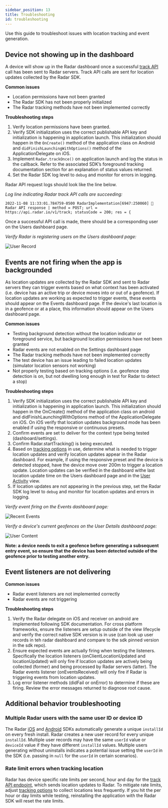 ```yaml
---
sidebar_position: 13
title: Troubleshooting
id: troubleshooting
---
```


Use this guide to troubleshoot issues with location tracking and event generation.

## Device not showing up in the dashboard

A device will show up in the Radar dashboard once a successful [track API](/api#track) call has been sent to Radar servers. Track API calls are sent for location updates collected by the Radar SDK.

**Common issues**
* Location permissions have not been granted
* The Radar SDK has not been properly initialized
* The Radar tracking methods have not been implemented correctly

**Troubleshooting steps**
1. Verify location permissions have been granted.
2. Verify SDK initialization uses the correct publishable API key and initialization is happening in application launch. This initialization should happen in the `OnCreate()` method of the application class on Android and `didFinishLaunchingWithOptions()` method of the ApplicationDelegate on iOS.
3. Implement `Radar.trackOnce()` on application launch and log the status in the callback. Refer to the associated SDK’s foreground tracking documentation section for an explanation of status values returned.
4. Set the Radar SDK log level to `debug` and monitor for errors in logging.

Radar API request logs should look like the line below.

*Log line indicating Radar track API calls are succeeding:*
```
2022-11-08 11:33:01.784759-0500 RadarImplementation[6947:250060] 📍 Radar API response | method = POST; url = https://api.radar.io/v1/track; statusCode = 200; res = {
```

Once a successful API call is made, there should be a corresponding user on the Users dashboard page.

*Verify Radar is registering users on the Users dashboard page:*

![User Record](/img/troubleshooting/user_record.png)

## Events are not firing when the app is backgrounded

 As location updates are collected by the Radar SDK and sent to Radar servers they can trigger events based on what context has been activated (i.e. device has an active trip or device moves into or out of a geofence). If location updates are working as expected to trigger events, these events should appear on the Events dashboard page. If the device's last location is in a geofence or at a place, this information should appear on the Users dashboard page.

**Common issues**
* Testing background detection without the location indicator or foreground service, but background location permissions have not been granted
* Radar events are not enabled on the Settings dashboard page
* The Radar tracking methods have not been implemented correctly
* The test device has an issue leading to failed location updates (simulator location sensors not working) 
* Not properly testing based on tracking options (i.e. geofence stop detection is on, but not dwelling long enough in test for Radar to detect a stop)

**Troubleshooting steps**
1. Verify SDK initialization uses the correct publishable API key and initialization is happening in application launch. This initialization should happen in the OnCreate() method of the application class on android and didFinishLaunchingWithOptions method of the ApplicationDelegate on iOS.  On iOS verify that location updates background mode has been enabled if using the responsive or continuous presets.
2. Confirm events are set to deliver for the context type being tested (dashboard/settings).
3. Confirm Radar.startTracking() is being executed.
4. Based on [tracking options](/sdk/tracking#ios-options) in use, determine what is needed to trigger location updates and verify location updates appear in the Radar dashboard. For example, if using the responsive preset and the device is detected stopped, have the device move over 200m to trigger a location update. Location updates can be verified in the dashboard withe last location update time on the Users dashboard page and in the [User Activity](/dashboard#user-activity) view.
5. If location updates are not appearing in the previous step, set the Radar SDK log level to `debug` and monitor for location updates and errors in logging.

*Verify event firing on the Events dashboard page:*

![Recent Events](/img/troubleshooting/recent_events.png)

*Verify a device's current geofences on the User Details dashboard page:*

![User Content](/img/troubleshooting/user_context.png)

**Note: a device needs to exit a geofence before generating a subsequent entry event, so ensure that the device has been detected outside of the geofence prior to testing another entry.**

## Event listeners are not delivering

**Common issues**
* Radar event listeners are not implemented correctly
* Radar events are not triggering

**Troubleshooting steps**
1. Verify the Radar delegate on iOS and receiver on android are implemented following SDK documentation. For cross platform frameworks, ensure the listeners are setup outside of the view lifecycle and verify the correct native SDK version is in use (can look up user records in teh radar dashboard and compare to the sdk pinned version in the sdk repo).
2. Ensure expected events are actually firing when testing the listeners. Specifically the location listeners (onClientLocationUpdated and locationUpdated) will only fire if location updates are actively being collected (former) and being processed by Radar servers (latter). The Radar events listener (onEventsReceived) will only fire if Radar is triggering events from location updates.
3. Log error listener methods (didFail or onError) to determine if these are firing. Review the error messages returned to diagnose root cause.

## Additional behavior troubleshooting

### Multiple Radar users with the same user ID or device ID

The Radar [iOS](/sdk/ios) and [Android](/sdk/android) SDKs automatically generate a unique `installId` on every fresh install. Radar creates a new user record for every unique `installId`. Multiple user records may have the same `userId` value or `deviceId` value if they have different `installId` values. Multiple users generating without uninstalls indicates a potential issue setting the `userId` in the SDK (i.e. passing in `null` for the `userId` in certain scenarios).

### Rate limit errors when tracking location

Radar has device specific rate limits per second, hour and day for the [track API endpoint](/api#track), which sends location updates to Radar. To mitigate rate limits, adjust [tracking options](/sdk/tracking) to collect locations less frequently. If you hit the per hour or day limits while testing, reinstalling the application with the Radar SDK will reset the rate limits.